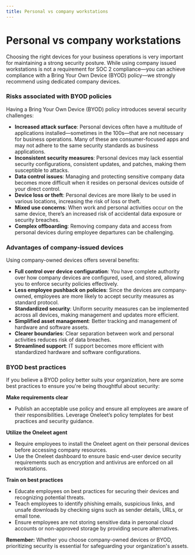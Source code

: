 ```yaml
---
title: Personal vs company workstations
---
```


# Personal vs company workstations

Choosing the right devices for your business operations is very important for maintaining a strong security posture. While using company issued workstations is not a requirement for SOC 2 compliance—you can achieve compliance with a Bring Your Own Device (BYOD) policy—we strongly recommend using dedicated company devices.

### **Risks associated with BYOD policies**

Having a Bring Your Own Device (BYOD) policy introduces several security challenges:

- **Increased attack surface**: Personal devices often have a multitude of applications installed—sometimes in the 100s—that are not necessary for business operations. Many of these are consumer-focused apps and may not adhere to the same security standards as business applications.
- **Inconsistent security measures**: Personal devices may lack essential security configurations, consistent updates, and patches, making them susceptible to attacks.
- **Data control issues**: Managing and protecting sensitive company data becomes more difficult when it resides on personal devices outside of your direct control.
- **Device loss or theft**: Personal devices are more likely to be used in various locations, increasing the risk of loss or theft.
- **Mixed use concerns**: When work and personal activities occur on the same device, there’s an increased risk of accidental data exposure or security breaches.
- **Complex offboarding**: Removing company data and access from personal devices during employee departures can be challenging.

### **Advantages of company-issued devices**

Using company-owned devices offers several benefits:

- **Full control over device configuration**: You have complete authority over how company devices are configured, used, and stored, allowing you to enforce security policies effectively.
- **Less employee pushback on policies**: Since the devices are company-owned, employees are more likely to accept security measures as standard protocol.
- **Standardized security**: Uniform security measures can be implemented across all devices, making management and updates more efficient.
- **Simplified asset management**: Better tracking and management of hardware and software assets.
- **Clearer boundaries**: Clear separation between work and personal activities reduces risk of data breaches.
- **Streamlined support**: IT support becomes more efficient with standardized hardware and software configurations.

### **BYOD best practices**

If you believe a BYOD policy better suits your organization, here are some best practices to ensure you're being thoughtful about security:

**Make requirements clear**

- Publish an acceptable use policy and ensure all employees are aware of their responsibilities. Leverage Oneleet’s policy templates for best practices and security guidance.

**Utilize the Oneleet agent**

- Require employees to install the Oneleet agent on their personal devices before accessing company resources.
- Use the Oneleet dashboard to ensure basic end-user device security requirements such as encryption and antivirus are enforced on all workstations.

**Train on best practices**

- Educate employees on best practices for securing their devices and recognizing potential threats.
- Teach employees to identify phishing emails, suspicious links, and unsafe downloads by checking signs such as sender details, URLs, or email tone.
- Ensure employees are not storing sensitive data in personal cloud accounts or non-approved storage by providing secure alternatives.

**Remember:** Whether you choose company-owned devices or BYOD, prioritizing security is essential for safeguarding your organization's assets.